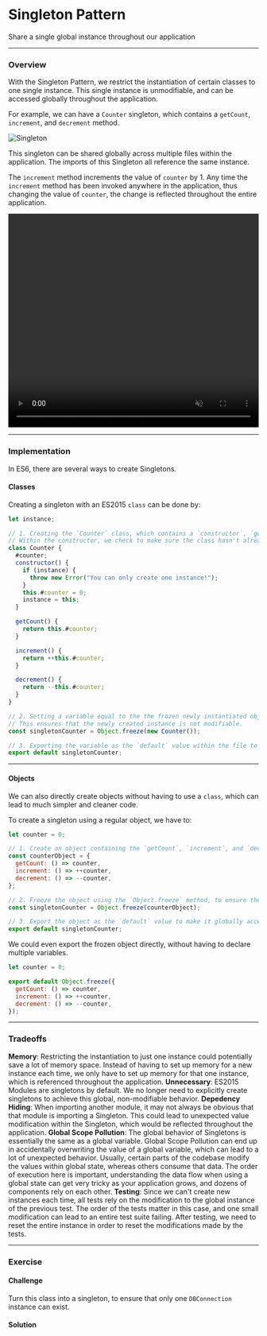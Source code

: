 
# Singleton Pattern

Share a single global instance throughout our application

---

### Overview

With the Singleton Pattern, we restrict the instantiation of certain classes to one single instance. This single instance is unmodifiable, and can be accessed globally throughout the application.

For example, we can have a `Counter` singleton, which contains a `getCount`, `increment`, and `decrement` method.

![Singleton](/design-patterns/singleton-pattern/1.png)

This singleton can be shared globally across multiple files within the application. The imports of this Singleton all reference the same instance.

The `increment` method increments the value of `counter` by 1. Any time the `increment` method has been invoked anywhere in the application, thus changing the value of `counter`, the change is reflected throughout the entire application.

<video
  width="100%"
  height="430"
  autoPlay
  muted
  loop
  src="https://res.cloudinary.com/dq8xfyhu4/video/upload/v1652717288/FM%20Workshop/Screen_Recording_2022-05-16_at_11.05.50_AM_xzeo41.mov"
  frameborder="0"
  allow="accelerometer; autoplay; clipboard-write; encrypted-media; gyroscope; picture-in-picture"
  allowFullScreen
  controls
/>

---

### Implementation

In ES6, there are several ways to create Singletons.

#### Classes

Creating a singleton with an ES2015 `class` can be done by:

```js highlight="1,3-5"
let instance;

// 1. Creating the `Counter` class, which contains a `constructor`, `getInstance`, `getCount`, `increment` and `decrement` method.
// Within the constructor, we check to make sure the class hasn't already been instantiated.
class Counter {
  #counter;
  constructor() {
    if (instance) {
      throw new Error("You can only create one instance!");
    }
    this.#counter = 0;
    instance = this;
  }

  getCount() {
    return this.#counter;
  }

  increment() {
    return ++this.#counter;
  }

  decrement() {
    return --this.#counter;
  }
}

// 2. Setting a variable equal to the the frozen newly instantiated object, by using the built-in `Object.freeze` method.
// This ensures that the newly created instance is not modifiable.
const singletonCounter = Object.freeze(new Counter());

// 3. Exporting the variable as the `default` value within the file to make it globally accessible.
export default singletonCounter;
```

---

#### Objects

We can also directly create objects without having to use a `class`, which can lead to much simpler and cleaner code.

To create a singleton using a regular object, we have to:

```js
let counter = 0;

// 1. Create an object containing the `getCount`, `increment`, and `decrement` method.
const counterObject = {
  getCount: () => counter,
  increment: () => ++counter,
  decrement: () => --counter,
};

// 2. Freeze the object using the `Object.freeze` method, to ensure the object is not modifiable.
const singletonCounter = Object.freeze(counterObject);

// 3. Export the object as the `default` value to make it globally accessible.
export default singletonCounter;
```

We could even export the frozen object directly, without having to declare multiple variables.

```js
let counter = 0;

export default Object.freeze({
  getCount: () => counter,
  increment: () => ++counter,
  decrement: () => --counter,
});
```

---

### Tradeoffs

<Callout type="green">
  <b>Memory</b>: Restricting the instantiation to just one instance could
  potentially save a lot of memory space. Instead of having to set up memory for
  a new instance each time, we only have to set up memory for that one instance,
  which is referenced throughout the application.
</Callout>

<Callout type="warning" emoji="⚠️">
  <b>Unnecessary</b>: ES2015 Modules are singletons by default. We no longer
  need to explicitly create singletons to achieve this global, non-modifiable
  behavior.
</Callout>

<Callout type="warning" emoji="⚠️">
  <b>Depedency Hiding</b>: When importing another module, it may not always be
  obvious that that module is importing a Singleton. This could lead to
  unexpected value modification within the Singleton, which would be reflected
  throughout the application.
</Callout>

<Callout type="warning" emoji="⚠️">
  <b>Global Scope Pollution</b>: The global behavior of Singletons is
  essentially the same as a global variable. Global Scope Pollution can end up
  in accidentally overwriting the value of a global variable, which can lead to
  a lot of unexpected behavior. Usually, certain parts of the codebase modify
  the values within global state, whereas others consume that data. The order of
  execution here is important, understanding the data flow when using a global
  state can get very tricky as your application grows, and dozens of components
  rely on each other.
</Callout>

<Callout type="warning" emoji="⚠️">
  <b>Testing</b>: Since we can't create new instances each time, all tests rely
  on the modification to the global instance of the previous test. The order of
  the tests matter in this case, and one small modification can lead to an
  entire test suite failing. After testing, we need to reset the entire instance
  in order to reset the modifications made by the tests.
</Callout>

---

### Exercise

#### Challenge

Turn this class into a singleton, to ensure that only one `DBConnection` instance can exist.

<StackBlitz name="node-cgtyiq" view="editor" />

#### Solution

<StackBlitz name="node-jg8qs8" view="editor" />
